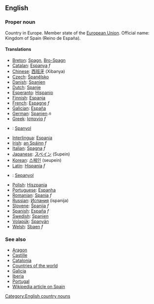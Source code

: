 ==English==

===Proper noun===
Country in Europe. Member state of the [[European Union]]. Official name: Kingdom of Spain (Reino de España).

====Translations====

*[[Breton]]: [[Spagn]], [[Bro-Spagn]]
*[[Catalan]]: [[Espanya]] ''f''
*[[Chinese]]: [[西班牙]] (Xibanya)
*[[Czech]]: [[Španělsko]]
*[[Danish]]: [[Spanien]]
*[[Dutch]]: [[Spanje]]
*[[Esperanto]]: [[Hispanio]]
*[[Finnish]]: [[Espanja]]
*[[French]]: [[Espagne]] ''f''
*[[Galician]]: [[España]]
*[[German]]: [[Spanien]] ''n''
*[[Greek]]: [[Ισπανία]] ''f''
*{{id}}: [[Spanyol]]
*[[Interlingua]]: [[Espania]]
*[[Irish]]: [[an Spáinn]] ''f''
*[[Italian]]: [[Spagna]] ''f''
*[[Japanese]]: [[スペイン]] (Supein)
*[[Korean]]: [[스페인]] (seupein)
*[[Latin]]: [[Hispania]] ''f''
*{{ms}}: [[Sepanyol]]
*[[Polish]]: [[Hiszpania]]
*[[Portuguese]]: [[Espanha]]
*[[Romanian]]: [[Spania]] ''f''
*[[Russian]]: [[Испания]] (ispanija)
*[[Slovene]]: [[Španija]] ''f''
*[[Spanish]]: [[España]] ''f''
*[[Swedish]]: [[Spanien]]
*[[Volapük]]: [[Spanyän]]
*[[Welsh]]: [[Sbaen]] ''f''

===See also===
*[[Aragon]]
*[[Castille]]
*[[Catalonia]]
*[[Countries of the world]]
*[[Galicia]]
*[[Iberia]]
*[[Portugal]]
*[[w:Spain|Wikipedia article on Spain]]
[[Category:English country nouns]]